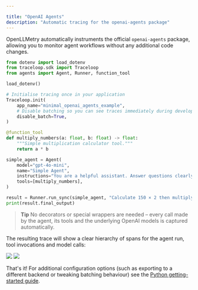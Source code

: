 ```yaml
---

title: "OpenAI Agents"
description: "Automatic tracing for the openai-agents package"
---
```


OpenLLMetry automatically instruments the official `openai-agents` package, allowing you to monitor agent workflows without any additional code changes.

<CodeGroup>

```python Python
from dotenv import load_dotenv
from traceloop.sdk import Traceloop
from agents import Agent, Runner, function_tool

load_dotenv()

# Initialise tracing once in your application
Traceloop.init(
    app_name="minimal_openai_agents_example",
    # Disable batching so you can see traces immediately during development
    disable_batch=True,
)

@function_tool
def multiply_numbers(a: float, b: float) -> float:
    """Simple multiplication calculator tool."""
    return a * b

simple_agent = Agent(
    model="gpt-4o-mini",
    name="Simple Agent",
    instructions="You are a helpful assistant. Answer questions clearly and concisely.",
    tools=[multiply_numbers],
)

result = Runner.run_sync(simple_agent, "Calculate 150 × 2 then multiply by 3")
print(result.final_output)
```

</CodeGroup>

> **Tip**
> No decorators or special wrappers are needed – every call made by the agent, its tools and the underlying OpenAI models is captured automatically.

The resulting trace will show a clear hierarchy of spans for the agent run, tool invocations and model calls:

<Frame>
  <img className="block dark:hidden" src="/img/trace-light.png" />
  <img className="hidden dark:block" src="/img/trace-dark.png" />
</Frame>

That's it!  For additional configuration options (such as exporting to a different backend or tweaking batching behaviour) see the [Python getting-started guide](/openllmetry/getting-started-python).

